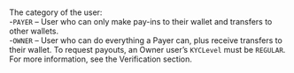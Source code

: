   

  
<ResponseField name="UserCategory" type="string"   
default="**Default value:** PAYER">    
The category of the user:  
-`PAYER` – User who can only make pay-ins to their wallet and transfers to other wallets.  
-`OWNER` – User who can do everything a Payer can, plus receive transfers to their wallet. To request payouts, an Owner user’s `KYCLevel` must be `REGULAR`. For more information, see the Verification section.  
</ResponseField>